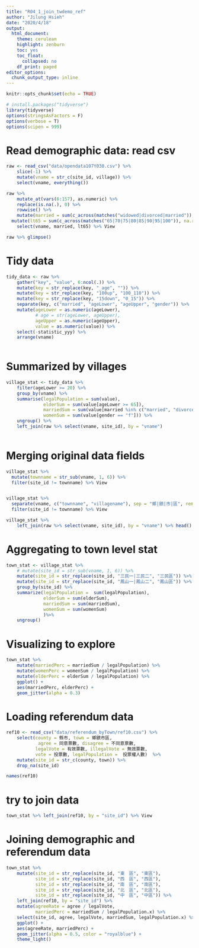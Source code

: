 ```yaml
---
title: "R04_1_join_twdemo_ref"
author: "Jilung Hsieh"
date: "2020/4/18"
output:
  html_document:
    theme: cerulean
    highlight: zenburn
    toc: yes
    toc_float:
      collapsed: no
    df_print: paged
editor_options:
  chunk_output_type: inline
---
```


```r
knitr::opts_chunk$set(echo = TRUE)
```

```r
# install.packages("tidyverse")
library(tidyverse)
options(stringsAsFactors = F)
options(verbose = T)
options(scipen = 999)
```

# Read demographic data: read csv
```r
raw <- read_csv("data/opendata107Y030.csv") %>%
    slice(-1) %>%
    mutate(vname = str_c(site_id, village)) %>%
    select(vname, everything())

raw %>% 
    mutate_at(vars(6:157), as.numeric) %>%
    replace(is.na(.), 0) %>%
    rowwise() %>% 
    mutate(married = sum(c_across(matches("widowed|divorced|married")), na.rm = T)) %>%
  mutate(lt65 = sum(c_across(matches("65|70|75|80|85|90|95|100")), na.rm = T)) %>%
    select(vname, married, lt65) %>% View

raw %>% glimpse()
```

# Tidy data
```r
tidy_data <- raw %>%
    gather("key", "value", 6:ncol(.)) %>% 
    mutate(key = str_replace(key, "_age", "")) %>%
    mutate(key = str_replace(key, "100up", "100_110")) %>%
    mutate(key = str_replace(key, "15down", "0_15")) %>%
    separate(key, c("married", "ageLower", "ageUpper", "gender")) %>%
    mutate(ageLower = as.numeric(ageLower),
           # age = str(ageLower, ageUpper), 
           ageUpper = as.numeric(ageUpper),
           value = as.numeric(value)) %>%
    select(-statistic_yyy) %>%
    arrange(vname)
    
```

# Summarized by villages

```r

village_stat <- tidy_data %>%
    filter(ageLower >= 20) %>%
    group_by(vname) %>%
    summarise(legalPopulation = sum(value),
              elderSum = sum(value[ageLower >= 65]),
              marriedSum = sum(value[married %in% c("married", "divorced", "widowed")]),
              womenSum = sum(value[gender == "f"])) %>%
    ungroup() %>%
    left_join(raw %>% select(vname, site_id), by = "vname")
    
```


# Merging original data fields

```r
village_stat %>%
  mutate(townname = str_sub(vname, 1, 6)) %>%
  filter(site_id != townname) %>% View


village_stat %>%
  separate(vname, c("townname", "villagename"), sep = "鄉|鎮|市|區", remove = F) %>%
  filter(site_id != townname) %>% View

village_stat %>%
    left_join(raw %>% select(vname, site_id), by = "vname") %>% head()
```



# Aggregating to town level stat

```r
town_stat <- village_stat %>%
    # mutate(site_id = str_sub(vname, 1, 6)) %>%
    mutate(site_id = str_replace(site_id, "三民一|三民二", "三民區")) %>%
    mutate(site_id = str_replace(site_id, "鳳山一|鳳山二", "鳳山區")) %>%
    group_by(site_id) %>%
    summarize(legalPopulation =  sum(legalPopulation),
              elderSum = sum(elderSum),
              marriedSum = sum(marriedSum),
              womenSum = sum(womenSum)
              )%>%
    ungroup()
```


# Visualizing to explore
```r
town_stat %>%
    mutate(marriedPerc = marriedSum / legalPopulation) %>%
    mutate(womenPerc = womenSum / legalPopulation) %>%
    mutate(elderPerc = elderSum / legalPopulation) %>% 
    ggplot() +
    aes(marriedPerc, elderPerc) + 
    geom_jitter(alpha = 0.3)
```




# Loading referendum data

```r
ref10 <- read_csv("data/referendum_byTown/ref10.csv") %>%
    select(county = 縣市, town = 鄉鎮市區,
            agree = 同意票數, disagree = 不同意票數,
           legalVote = 有效票數, illegalVote = 無效票數, 
           vote = 投票數, legalPopulation =  投票權人數)  %>%
    mutate(site_id = str_c(county, town)) %>%
    drop_na(site_id)

names(ref10)
```


# try to join data
```r
town_stat %>% left_join(ref10, by = "site_id") %>% View
```


# Joining demographic and referendum data
```r
town_stat %>%
    mutate(site_id = str_replace(site_id, "東　區", "東區"),
           site_id = str_replace(site_id, "西　區", "西區"),
           site_id = str_replace(site_id, "南　區", "南區"),
           site_id = str_replace(site_id, "北　區", "北區"),
           site_id = str_replace(site_id, "中　區", "中區")) %>%
    left_join(ref10, by = "site_id") %>%
    mutate(agreeRate = agree / legalVote,
           marriedPerc = marriedSum / legalPopulation.x) %>%
    select(site_id, agree, legalVote, marriedSum, legalPopulation.x) %>% View
    ggplot() + 
    aes(agreeRate, marriedPerc) + 
    geom_jitter(alpha = 0.5, color = "royalblue") + 
    theme_light()
```




